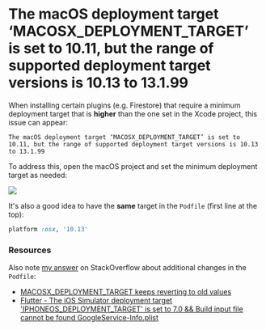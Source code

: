 # The macOS deployment target ‘MACOSX_DEPLOYMENT_TARGET’ is set to 10.11, but the range of supported deployment target versions is 10.13 to 13.1.99

When installing certain plugins (e.g. Firestore) that require a minimum deployment target that is **higher** than the one set in the Xcode project, this issue can appear:

```
The macOS deployment target ‘MACOSX_DEPLOYMENT_TARGET’ is set to 10.11, but the range of supported deployment target versions is 10.13 to 13.1.99
```

To address this, open the macOS project and set the minimum deployment target as needed:

![](images/xcode-minimum-deployment-target.png)

It's also a good idea to have the **same** target in the `Podfile` (first line at the top):

```ruby
platform :osx, '10.13'
```

### Resources

Also note [my answer](https://stackoverflow.com/a/75308182/436422) on StackOverflow about additional changes in the `Podfile`:

- [MACOSX_DEPLOYMENT_TARGET keeps reverting to old values](https://stackoverflow.com/questions/74843052/macosx-deployment-target-keeps-reverting-to-old-values)
- [Flutter - The iOS Simulator deployment target 'IPHONEOS_DEPLOYMENT_TARGET' is set to 7.0 && Build input file cannot be found GoogleService-Info.plist](https://stackoverflow.com/questions/61823044/flutter-the-ios-simulator-deployment-target-iphoneos-deployment-target-is-se/64385584#64385584)
